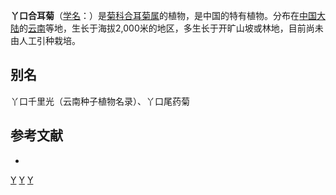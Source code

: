 {{Speciesbox 
| genus = Synotis
| species = yakoensis
| authority = (J. F. Jeffrey et Diels) C. Jeffrey et [[陈艺林|Y. L. Chen]]
}}

'''丫口合耳菊'''（[[学名|学名]]：{{lang|la|''Synotis yakoensis''}}）是[[菊科|菊科]][[合耳菊属|合耳菊属]]的植物，是中国的特有植物。分布在[[中国大陆|中国大陆]]的[[云南|云南]]等地，生长于海拔2,000米的地区，多生长于开旷山坡或林地，目前尚未由人工引种栽培。

== 别名 ==
丫口千里光（云南种子植物名录）、丫口尾药菊

== 参考文献 ==
<div class="references-small">
* {{cite web| url =http://www.bioinfo.cn/db05/KmzwSpecies.php?action=view&id=5700| title =丫口合耳菊| work =《中国高等植物数据库全库》| publisher =中国科学院微生物研究所| author =昆明植物研究所| accessdate =2009-02-25| deadurl =yes| archiveurl =https://web.archive.org/web/20160305061125/http://www.bioinfo.cn/db05/KmzwSpecies.php?action=view&id=5700| archivedate =2016-03-05}}
</div>
{{Taxonbar|from=Q10871625}}

[[Category:合耳菊属|Y]]
[[Category:中國特有植物|Y]]
[[Category:云南植物|Y]]